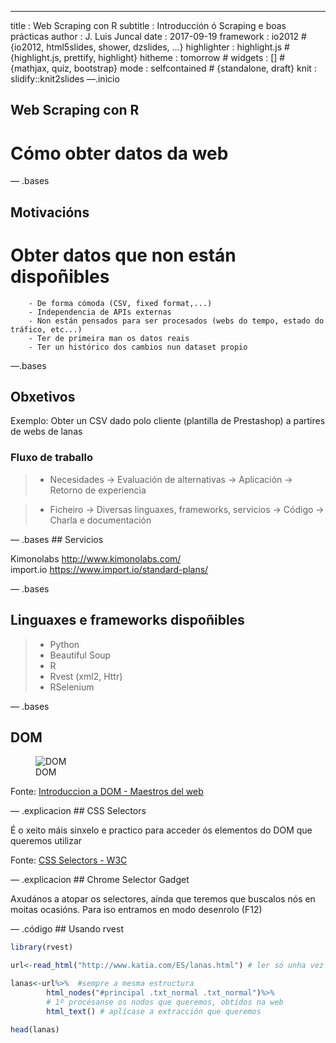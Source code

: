 ---
title       : Web Scraping con R
subtitle    : Introducción ó Scraping e boas prácticas
author      : J. Luis Juncal
date        : 2017-09-19
framework   : io2012        # {io2012, html5slides, shower, dzslides, ...}
highlighter : highlight.js  # {highlight.js, prettify, highlight}
hitheme     : tomorrow      # 
widgets     : []            # {mathjax, quiz, bootstrap}
mode        : selfcontained # {standalone, draft}
knit        : slidify::knit2slides
---.inicio

## Web Scraping con R
  
    
    
# Cómo obter datos da web





--- .bases

## Motivacións

# Obter datos que non están dispoñibles  



        - De forma cómoda (CSV, fixed format,...)
        - Independencia de APIs externas
        - Non están pensados para ser procesados (webs do tempo, estado do tráfico, etc...)
        - Ter de primeira man os datos reais
        - Ter un histórico dos cambios nun dataset propio

---.bases

## Obxetivos  
  
  Exemplo: Obter un CSV dado polo cliente (plantilla de Prestashop) a partires de webs de lanas


### Fluxo de traballo

>- Necesidades -> Evaluación de alternativas -> Aplicación -> Retorno de experiencia

>- Ficheiro    -> Diversas linguaxes, frameworks, servicios -> Código -> Charla e documentación

--- .bases
## Servicios
  
  
Kimonolabs <http://www.kimonolabs.com/>  
import.io <https://www.import.io/standard-plans/>


--- .bases

## Linguaxes e frameworks dispoñibles  

 >-  Python 
 + Beautiful Soup
 >-  R  
 + Rvest (xml2, Httr)
 + RSelenium
  
            

         
        

--- .bases

## DOM



 ![DOM](./assets/img/DOM.gif)





<div class='source'>
  Fonte: <a href='http://librosweb.es/libro/ajax/capitulo_4.html'>Introduccion a DOM - Maestros del web</a>
</div>

--- .explicacion
## CSS Selectors 

É o xeito máis sinxelo e practico para acceder ós elementos do DOM que queremos utilizar

<div class='source'>
  Fonte: <a href='https://www.w3schools.com/cssref/css_selectors.asp'>CSS Selectors - W3C</a>
</div>


--- .explicacion
## Chrome Selector Gadget

Axudános a atopar os selectores, aínda que teremos que buscalos nós en moitas ocasións.
Para iso entramos en modo desenrolo (F12)

--- .código
## Usando rvest
```r

library(rvest)
```

```r
url<-read_html("http://www.katia.com/ES/lanas.html") # ler só unha vez

lanas<-url%>%  #sempre a mesma estructura 
        html_nodes("#principal .txt_normal .txt_normal")%>% 
        # 1º procésanse os nodos que queremos, obtidos na web
        html_text() # aplícase a extracción que queremos

head(lanas)
```


